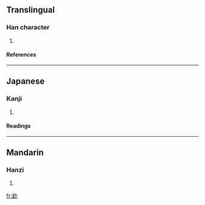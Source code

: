 ==Translingual==
===Han character===
{{Han char|rad=力|as=06|sn=8|four=|canj=土土大尸 (GGKS), X土土大尸 (XGGKS)}}
# {{defn|Han}}
====References====
{{Han ref|kx=0147.110|dkj=02333|hdz=10369.100|uh=52B8|ud=21176}}
----
==Japanese==
===Kanji===
{{ja-kanji|grade=|rs=力06}}
# {{defn|Japanese}} 
====Readings====
{{ja-readings|on=[[あい]] (ai), [[あ]] (a)|kun=[[せまる]] (semaru)}}
----
==Mandarin==
===Hanzi===
{{cmn-hanzi|pin=[[wā]] (wa1)|wg=wa<sup>1</sup>}}
# {{defn|Mandarin}}

[[fr:劸]]